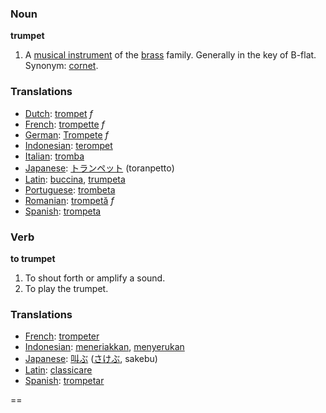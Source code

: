 === Noun ===
'''trumpet'''
# A [[musical instrument]] of the [[brass]] family. Generally in the key of B-flat. Synonym: [[cornet]].

=== Translations ===
*[[Dutch]]: [[trompet]] ''f''
*[[French]]: [[trompette]] ''f''
*[[German]]: [[Trompete]] ''f''
*[[Indonesian]]: [[terompet]]
*[[Italian]]: [[tromba]]
*[[Japanese]]: [[トランペット]] (toranpetto)
*[[Latin]]: [[buccina]], [[trumpeta]]
*[[Portuguese]]: [[trombeta]]
*[[Romanian]]: [[trompetă]] ''f''
*[[Spanish]]: [[trompeta]]

=== Verb ===
'''to trumpet'''
# To shout forth or amplify a sound.
# To play the trumpet.

=== Translations ===
*[[French]]: [[trompeter]]
*[[Indonesian]]: [[teriak|meneriakkan]], [[seru|menyerukan]]
*[[Japanese]]: [[叫ぶ]] ([[さけぶ]], sakebu)
*[[Latin]]: [[classicare]]
*[[Spanish]]: [[trompetar]]

==